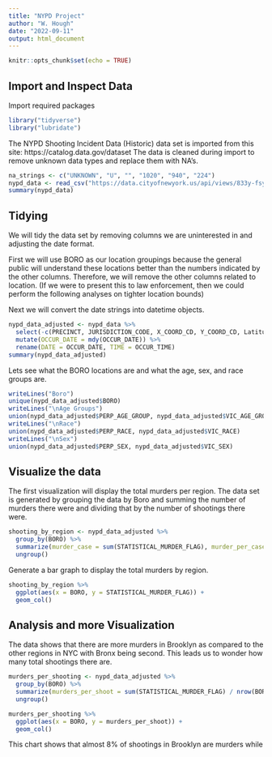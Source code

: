 ```yaml
---
title: "NYPD Project"
author: "W. Hough"
date: "2022-09-11"
output: html_document
---
```


```r
knitr::opts_chunk$set(echo = TRUE)
```

## Import and Inspect Data

Import required packages
```r
library("tidyverse")
library("lubridate")
```


The NYPD Shooting Incident Data (Historic) data set is imported from this site: https://catalog.data.gov/dataset
The data is cleaned during import to remove unknown data types and replace them with NA's.

```r
na_strings <- c("UNKNOWN", "U", "", "1020", "940", "224")
nypd_data <- read_csv("https://data.cityofnewyork.us/api/views/833y-fsy8/rows.csv?accessType=DOWNLOAD", na = na_strings)
summary(nypd_data)
```
## Tidying
We will tidy the data set by removing columns we are uninterested in and adjusting the date format.

First we will use BORO as our location groupings because the general public will understand these locations better than the numbers indicated by the other columns. Therefore, we will remove the other columns related to location. (If we were to present this to law enforcement, then we could perform the following analyses on tighter location bounds)

Next we will convert the date strings into datetime objects.
```r
nypd_data_adjusted <- nypd_data %>% 
  select(-c(PRECINCT, JURISDICTION_CODE, X_COORD_CD, Y_COORD_CD, Latitude, Longitude, Lon_Lat)) %>%
  mutate(OCCUR_DATE = mdy(OCCUR_DATE)) %>%
  rename(DATE = OCCUR_DATE, TIME = OCCUR_TIME)
summary(nypd_data_adjusted)
```

Lets see what the BORO locations are and what the age, sex, and race groups are.

```r
writeLines("Boro")
unique(nypd_data_adjusted$BORO)
writeLines("\nAge Groups")
union(nypd_data_adjusted$PERP_AGE_GROUP, nypd_data_adjusted$VIC_AGE_GROUP)
writeLines("\nRace")
union(nypd_data_adjusted$PERP_RACE, nypd_data_adjusted$VIC_RACE)
writeLines("\nSex")
union(nypd_data_adjusted$PERP_SEX, nypd_data_adjusted$VIC_SEX)


```

## Visualize the data

The first visualization will display the total murders per region. The data set is generated by grouping the data by Boro and summing the number of murders there were and dividing that by the number of shootings there were.

```r
shooting_by_region <- nypd_data_adjusted %>%
  group_by(BORO) %>%
  summarize(murder_case = sum(STATISTICAL_MURDER_FLAG), murder_per_case = sum()) %>%
  ungroup()
```

Generate a bar graph to display the total murders by region.
```r
shooting_by_region %>%
  ggplot(aes(x = BORO, y = STATISTICAL_MURDER_FLAG)) +
  geom_col()
```
## Analysis and more Visualization

The data shows that there are more murders in Brooklyn as compared to the other regions in NYC with Bronx being second. This leads us to wonder how many total shootings there are.
```r
murders_per_shooting <- nypd_data_adjusted %>%
  group_by(BORO) %>%
  summarize(murders_per_shoot = sum(STATISTICAL_MURDER_FLAG) / nrow(BORO)) %>%
  ungroup()
```

```r
murders_per_shooting %>%
  ggplot(aes(x = BORO, y = murders_per_shoot)) +
  geom_col()
```
This chart shows that almost 8% of shootings in Brooklyn are murders while 
